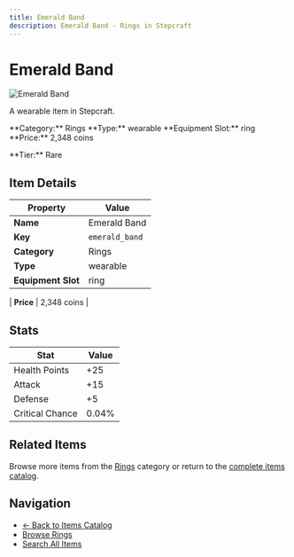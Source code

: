 ```yaml
---
title: Emerald Band
description: Emerald Band - Rings in Stepcraft
---
```


# Emerald Band

<div className="flex items-start gap-6 mb-8">
  <div className="flex-shrink-0">
    <img src="/assets/resources/trinketry/rings/emerald_band.png" alt="Emerald Band" className="w-24 h-24 border rounded-lg" />
  </div>
  <div className="flex-1">
    <div className="space-y-2">
      <p className="text-lg text-muted-foreground">A wearable item in Stepcraft.</p>
      <div className="flex flex-wrap gap-4 text-sm">
        <span className="px-2 py-1 bg-blue-100 dark:bg-blue-900 rounded-md">
          **Category:** Rings
        </span>
        <span className="px-2 py-1 bg-green-100 dark:bg-green-900 rounded-md">
          **Type:** wearable
        </span>
        <span className="px-2 py-1 bg-purple-100 dark:bg-purple-900 rounded-md">
          **Equipment Slot:** ring
        </span>
        <span className="px-2 py-1 bg-yellow-100 dark:bg-yellow-900 rounded-md">
          **Price:** 2,348 coins
        </span>
      </div>
      <p className="text-sm font-medium">**Tier:** Rare</p>
    </div>
  </div>
</div>

## Item Details

| Property | Value |
|----------|-------|
| **Name** | Emerald Band |
| **Key** | `emerald_band` |
| **Category** | Rings |
| **Type** | wearable |
| **Equipment Slot** | ring |

| **Price** | 2,348 coins |


## Stats

| Stat | Value |
|------|-------|
| Health Points | +25 |
| Attack | +15 |
| Defense | +5 |
| Critical Chance | 0.04% |

## Related Items

Browse more items from the [Rings](/items#rings) category or return to the [complete items catalog](/items).

## Navigation

- [← Back to Items Catalog](/items)
- [Browse Rings](/items#rings)
- [Search All Items](/items)

